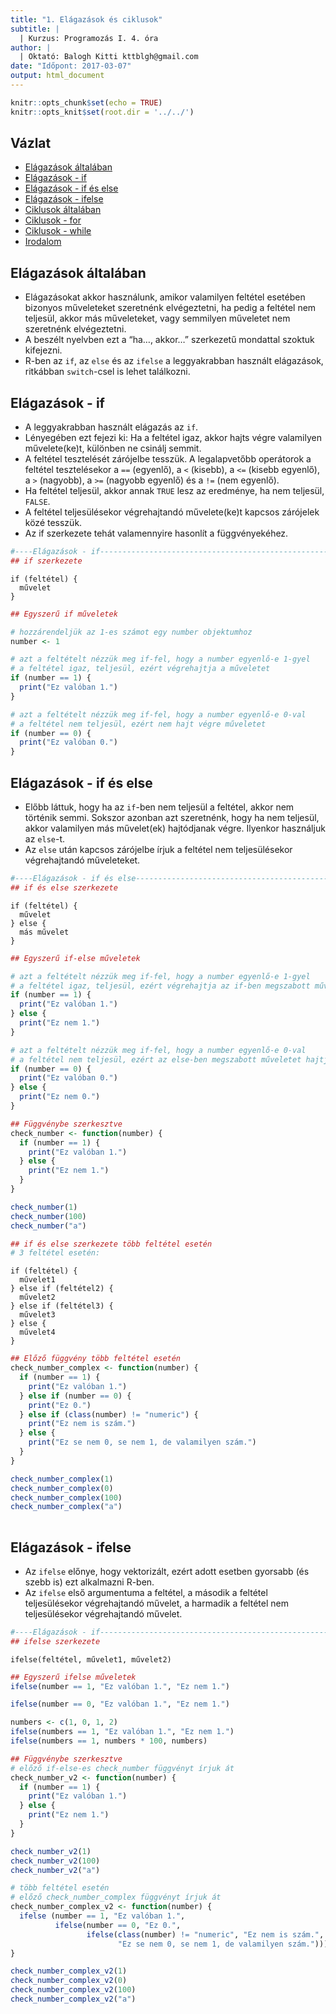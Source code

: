 ```yaml
---
title: "1. Elágazások és ciklusok"
subtitle: |
  | Kurzus: Programozás I. 4. óra
author: |
  | Oktató: Balogh Kitti kttblgh@gmail.com
date: "Időpont: 2017-03-07"
output: html_document
---
```


```r
knitr::opts_chunk$set(echo = TRUE)
knitr::opts_knit$set(root.dir = '../../')
```

## Vázlat

- [Elágazások általában](#elagazasok-altalaban)
- [Elágazások - if](#elagazasok-if)
- [Elágazások - if és else](#elagazasok-if-es-else)
- [Elágazások - ifelse](#elagazasok-ifelse)
- [Ciklusok általában](#ciklusok-altalaban)
- [Ciklusok - for](#ciklusok-for)
- [Ciklusok - while](#ciklusok-while)
- [Irodalom](#irodalom)

## Elágazások általában

- Elágazásokat akkor használunk, amikor valamilyen feltétel esetében bizonyos műveleteket szeretnénk elvégeztetni, ha pedig a feltétel nem teljesül, akkor más műveleteket, vagy semmilyen műveletet nem szeretnénk elvégeztetni.
- A beszélt nyelvben ezt a "ha..., akkor..." szerkezetű mondattal szoktuk kifejezni.
- R-ben az ```if```, az ```else``` és az ```ifelse``` a leggyakrabban használt elágazások, ritkábban ```switch```-csel is lehet találkozni.

## Elágazások - if
- A leggyakrabban használt elágazás az ```if```.
- Lényegében ezt fejezi ki: Ha a feltétel igaz, akkor hajts végre valamilyen művelete(ke)t, különben ne csinálj semmit.
- A feltétel tesztelését zárójelbe tesszük. A legalapvetőbb operátorok a feltétel tesztelésekor a ```==``` (egyenlő), a ```<``` (kisebb), a ```<=``` (kisebb egyenlő), a ```>``` (nagyobb), a ```>=``` (nagyobb egyenlő) és a ```!=``` (nem egyenlő).
- Ha feltétel teljesül, akkor annak ```TRUE``` lesz az eredménye, ha nem teljesül, ```FALSE```.
- A feltétel teljesülésekor végrehajtandó művelete(ke)t kapcsos zárójelek közé tesszük.
- Az if szerkezete tehát valamennyire hasonlít a függvényekéhez.

```r
#----Elágazások - if------------------------------------------------------------
## if szerkezete
```

```
if (feltétel) {
  művelet
}
```

```r
## Egyszerű if műveletek

# hozzárendeljük az 1-es számot egy number objektumhoz
number <- 1

# azt a feltételt nézzük meg if-fel, hogy a number egyenlő-e 1-gyel
# a feltétel igaz, teljesül, ezért végrehajtja a műveletet
if (number == 1) {
  print("Ez valóban 1.")
}

# azt a feltételt nézzük meg if-fel, hogy a number egyenlő-e 0-val
# a feltétel nem teljesül, ezért nem hajt végre műveletet
if (number == 0) {
  print("Ez valóban 0.")
}
```

## Elágazások - if és else
- Előbb láttuk, hogy ha az ```if```-ben nem teljesül a feltétel, akkor nem történik semmi. Sokszor azonban azt szeretnénk, hogy ha nem teljesül, akkor valamilyen más művelet(ek) hajtódjanak végre. Ilyenkor használjuk az ```else```-t.
- Az ```else``` után kapcsos zárójelbe írjuk a feltétel nem teljesülésekor végrehajtandó műveleteket.

```r
#----Elágazások - if és else----------------------------------------------------
## if és else szerkezete
```
```
if (feltétel) {
  művelet
} else {
  más művelet
}
```

```r
## Egyszerű if-else műveletek

# azt a feltételt nézzük meg if-fel, hogy a number egyenlő-e 1-gyel
# a feltétel igaz, teljesül, ezért végrehajtja az if-ben megszabott műveletet
if (number == 1) {
  print("Ez valóban 1.")
} else {
  print("Ez nem 1.")
}

# azt a feltételt nézzük meg if-fel, hogy a number egyenlő-e 0-val
# a feltétel nem teljesül, ezért az else-ben megszabott műveletet hajtja végre
if (number == 0) {
  print("Ez valóban 0.")
} else {
  print("Ez nem 0.")
}

## Függvénybe szerkesztve
check_number <- function(number) {
  if (number == 1) {
    print("Ez valóban 1.")
  } else {
    print("Ez nem 1.")
  }
}

check_number(1)
check_number(100)
check_number("a")
```

```r
## if és else szerkezete több feltétel esetén
# 3 feltétel esetén:
```
```
if (feltétel) {
  művelet1
} else if (feltétel2) {
  művelet2
} else if (feltétel3) {
  művelet3
} else {
  művelet4
}
```
```r
## Előző függvény több feltétel esetén
check_number_complex <- function(number) {
  if (number == 1) {
    print("Ez valóban 1.")
  } else if (number == 0) {
    print("Ez 0.")
  } else if (class(number) != "numeric") {
    print("Ez nem is szám.")
  } else {
    print("Ez se nem 0, se nem 1, de valamilyen szám.")
  }
}

check_number_complex(1)
check_number_complex(0)
check_number_complex(100)
check_number_complex("a")
  
```
## Elágazások - ifelse
- Az ```ifelse``` előnye, hogy vektorizált, ezért adott esetben gyorsabb (és szebb is) ezt alkalmazni R-ben.
- Az ```ifelse``` első argumentuma a feltétel, a második a feltétel teljesülésekor végrehajtandó művelet, a harmadik a feltétel nem teljesülésekor végrehajtandó művelet.
```r
#----Elágazások - if------------------------------------------------------------
## ifelse szerkezete
```
```
ifelse(feltétel, művelet1, művelet2)
```
```r
## Egyszerű ifelse műveletek
ifelse(number == 1, "Ez valóban 1.", "Ez nem 1.")

ifelse(number == 0, "Ez valóban 1.", "Ez nem 1.")

numbers <- c(1, 0, 1, 2)
ifelse(numbers == 1, "Ez valóban 1.", "Ez nem 1.")
ifelse(numbers == 1, numbers * 100, numbers)

## Függvénybe szerkesztve
# előző if-else-es check_number függvényt írjuk át
check_number_v2 <- function(number) {
  if (number == 1) {
    print("Ez valóban 1.")
  } else {
    print("Ez nem 1.")
  }
}

check_number_v2(1)
check_number_v2(100)
check_number_v2("a")

# több feltétel esetén
# előző check_number_complex függvényt írjuk át
check_number_complex_v2 <- function(number) {
  ifelse (number == 1, "Ez valóban 1.",
          ifelse(number == 0, "Ez 0.",
                 ifelse(class(number) != "numeric", "Ez nem is szám.", 
                        "Ez se nem 0, se nem 1, de valamilyen szám.")))
}

check_number_complex_v2(1)
check_number_complex_v2(0)
check_number_complex_v2(100)
check_number_complex_v2("a")
```